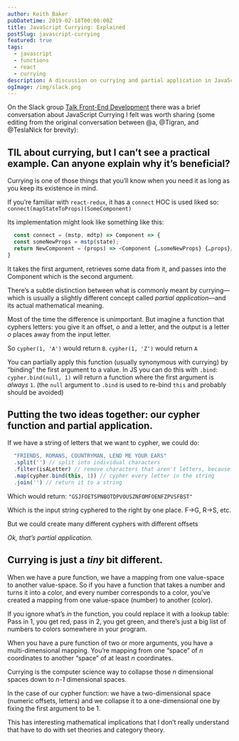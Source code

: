 ```yaml
---
author: Keith Baker
pubDatetime: 2019-02-18T00:00:00Z
title: JavaScript Currying: Explained
postSlug: javascript-currying
featured: true
tags:
  - javascript
  - functions
  - react
  - currying
description: A discussion on currying and partial application in JavaScript with practical examples including React's connect and letter ciphering.
ogImage: /img/slack.png
---
```


On the Slack group [Talk Front-End Development](//talk-fed.slack.com) there was a brief conversation about JavaScript Currying I felt was worth sharing (some editing from the original conversation between @a, @Tigran, and @TeslaNick for brevity):

## TIL about currying, but I can’t see a practical example. Can anyone explain why it’s beneficial?

Currying is one of those things that you’ll know when you need it as long as you keep its existence in mind.

If you’re familiar with `react-redux`, it has a `connect` HOC is used liked so:
`connect(mapStateToProps)(SomeComponent)`

Its implementation might look like something like this:
```javascript
  const connect = (mstp, mdtp) => Component => {
  const someNewProps = mstp(state);
  return NewComponent = (props) => <Component {…someNewProps} {…props}/>
}
```

It takes the first argument, retrieves some data from it, and passes into the Component which is the second argument.

There’s a subtle distinction between what is commonly meant by currying—which is usually a slightly different concept
called _partial application_—and its actual mathematical meaning.

Most of the time the difference is unimportant. But imagine a function that cyphers letters: you give it an offset, _o_ and a letter, and the output is a letter _o_ places away from the input letter.

So `cypher(1, 'A')` would return `B`. `cypher(1, 'Z')` would return `A`
 
You can partially apply this function (usually synonymous with currying) by “binding” the first argument to a value. In JS you can do this with `.bind`: `cypher.bind(null, 1)` will return a function where the first argument is _always_ `1`. 
(the `null` argument to `.bind` is used to re-bind `this` and probably should be avoided)

## Putting the two ideas together: our cypher function and partial application.

If we have a string of letters that we want to cypher, we could do:
```javascript
  "FRIENDS, ROMANS, COUNTRYMAN, LEND ME YOUR EARS"
  .split('') // split into individual characters
  .filter(isALetter) // remove characters that aren't letters, because you can't cypher commas etc
  .map(cypher.bind(this, 1)) // cypher every letter in the string
  .join('') // return it to a string
```
Which would return:
`"GSJFOETSPNBOTDPVOUSZNFOMFOENFZPVSFBST"`
 
Which is the input string cyphered to the right by one place. F->G, R->S, etc.

But we could create many different cyphers with different offsets

*Ok, that’s partial application.*

## Currying is just a _tiny_ bit different.

When we have a pure function, we have a mapping from one value-space to another value-space. So if you have a function that takes a number and turns it into a color, and every number corresponds to a color, you’ve created a mapping from one value-space (number) to another (color).

If you ignore what’s _in_ the function, you could replace it with a lookup table: Pass in 1, you get red, pass in 2, you get green, and there’s just a big list of numbers to colors somewhere in your program.

When you have a pure function of two or more arguments, you have a multi-dimensional mapping. You’re mapping from one “space” of _n_ coordinates to another “space” of at least _n_ coordinates.

Currying is the computer science way to collapse those _n_ dimensional spaces down to _n-1_ dimensional spaces.

In the case of our cypher function: we have a two-dimensional space (numeric offsets, letters) and we collapse it to a one-dimensional one by fixing the first argument to be 1.

This has interesting mathematical implications that I don’t really understand that have to do with set theories and category theory.
